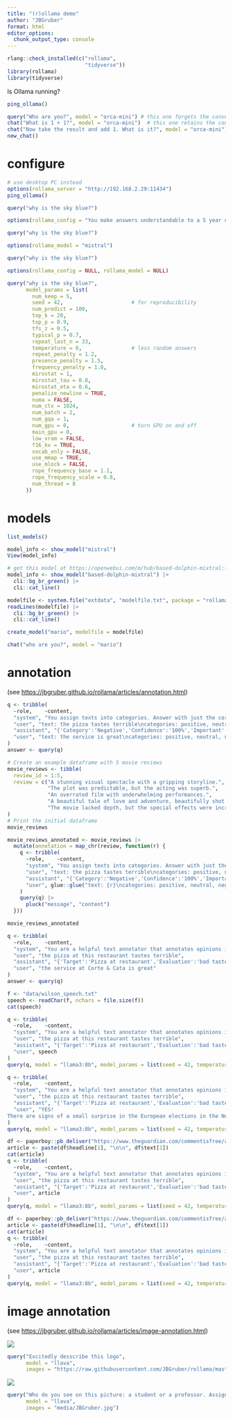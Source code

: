 ```yaml
---
title: "(r)ollama demo"
author: "JBGruber"
format: html
editor_options:
  chunk_output_type: console
---
```


```r
rlang::check_installed(c("rollama",
                         "tidyverse"))
library(rollama)
library(tidyverse)
```

Is Ollama running?

```r
ping_ollama()
```

```r
query("Who are you?", model = "orca-mini") # this one forgets the conversation
chat("What is 1 + 1?", model = "orca-mini")  # this one retains the conversation
chat("Now take the result and add 1. What is it?", model = "orca-mini")
new_chat()
```

# configure

```r
# use desktop PC instead
options(rollama_server = "http://192.168.2.29:11434")
ping_ollama()
```

```r
query("why is the sky blue?")
```

```r
options(rollama_config = "You make answers understandable to a 5 year old")
```

```r
query("why is the sky blue?")
```

```r
options(rollama_model = "mistral")
```

```r
query("why is the sky blue?")
```

```r
options(rollama_config = NULL, rollama_model = NULL)
```

```r
query("why is the sky blue?",
      model_params = list(
        num_keep = 5,
        seed = 42,                      # for reproducibility
        num_predict = 100,
        top_k = 20,
        top_p = 0.9,
        tfs_z = 0.5,
        typical_p = 0.7,
        repeat_last_n = 33,
        temperature = 0,                # less random answers
        repeat_penalty = 1.2,
        presence_penalty = 1.5,
        frequency_penalty = 1.0,
        mirostat = 1,
        mirostat_tau = 0.8,
        mirostat_eta = 0.6,
        penalize_newline = TRUE,
        numa = FALSE,
        num_ctx = 1024,
        num_batch = 2,
        num_gqa = 1,
        num_gpu = 0,                    # turn GPU on and off
        main_gpu = 0,
        low_vram = FALSE,
        f16_kv = TRUE,
        vocab_only = FALSE,
        use_mmap = TRUE,
        use_mlock = FALSE,
        rope_frequency_base = 1.1,
        rope_frequency_scale = 0.8,
        num_thread = 8
      ))
```

# models

```r
list_models()
```

```r
model_info <- show_model("mistral")
View(model_info)
```

```r
# get this model at https://openwebui.com/m/hub/based-dolphin-mixtral:latest
model_info <- show_model("based-dolphin-mixtral") |> 
  cli::bg_br_green() |> 
  cli::cat_line()
```

```r
modelfile <- system.file("extdata", "modelfile.txt", package = "rollama")
readLines(modelfile) |> 
  cli::bg_br_green() |> 
  cli::cat_line()
```

```r
create_model("mario", modelfile = modelfile)
```

```r
chat("who are you?", model = "mario")
```

# annotation

(see <https://jbgruber.github.io/rollama/articles/annotation.html>)

```r
q <- tribble(
  ~role,    ~content,
  "system", "You assign texts into categories. Answer with just the correct category.",
  "user", "text: the pizza tastes terrible\ncategories: positive, neutral, negative",
  "assistant", "{'Category':'Negative','Confidence':'100%','Important':'terrible'}",
  "user", "text: the service is great\ncategories: positive, neutral, negative"
)
answer <- query(q)
```

```r
# Create an example dataframe with 5 movie reviews
movie_reviews <- tibble(
  review_id = 1:5,
  review = c("A stunning visual spectacle with a gripping storyline.",
             "The plot was predictable, but the acting was superb.",
             "An overrated film with underwhelming performances.",
             "A beautiful tale of love and adventure, beautifully shot.",
             "The movie lacked depth, but the special effects were incredible.")
)
# Print the initial dataframe
movie_reviews
```

```r
movie_reviews_annotated <- movie_reviews |> 
  mutate(annotation = map_chr(review, function(r) {
    q <- tribble(
      ~role,    ~content,
      "system", "You assign texts into categories. Answer with just the correct category.",
      "user", "text: the pizza tastes terrible\ncategories: positive, neutral, negative",
      "assistant", "{'Category':'Negative','Confidence':'100%','Important':'terrible'}",
      "user", glue::glue("text: {r}\ncategories: positive, neutral, negative")
    )
    query(q) |> 
      pluck("message", "content")
  }))

movie_reviews_annotated
```

```r
q <- tribble(
  ~role,    ~content,
  "system", "You are a helpful text annotator that annotates opinions in language. An opinion consists of an **evaluation** (e.g., good or bad) and a **target** (e.g., a movie, a restaurant or a policy). If either one is missing, say NONE, do not make things up.",
  "user", "the pizza at this restaurant tastes terrible",
  "assistant", "{'Target':'Pizza at restaurant','Evaluation':'bad taste','Important words':'terrible'}",
  "user", "the service at Corte & Cata is great"
)
answer <- query(q)
```

```r
f <- "data/wilson_speech.txt"
speech <- readChar(f, nchars = file.size(f))
cat(speech)
```

```r
q <- tribble(
  ~role,    ~content,
  "system", "You are a helpful text annotator that annotates opinions in language. An opinion consists of an **evaluation** (e.g., good or bad) and a **target** (e.g., a movie, a restaurant or a policy). If either one is missing, say NONE, do not make things up.",
  "user", "the pizza at this restaurant tastes terrible",
  "assistant", "{'Target':'Pizza at restaurant','Evaluation':'bad taste','Important words':'terrible'}",
  "user", speech
)
query(q, model = "llama3:8b", model_params = list(seed = 42, temperature = 0))
```

```r
q <- tribble(
  ~role,    ~content,
  "system", "You are a helpful text annotator that annotates opinions in language. An opinion consists of an **evaluation** (e.g., good or bad) and a **target** (e.g., a movie, a restaurant or a policy). If either one is missing, say NONE, do not make things up.",
  "user", "the pizza at this restaurant tastes terrible",
  "assistant", "{'Target':'Pizza at restaurant','Evaluation':'bad taste','Important words':'terrible'}",
  "user", "YES!
There are signs of a small surprise in the European elections in the Netherlands. According to post-election polls, the red-green alliance of Social Democrats and Greens is just ahead of the party of right-wing populist Geert Wilders, which had been ahead in the polls."
)
query(q, model = "llama3:8b", model_params = list(seed = 42, temperature = 0))
```

```r
df <- paperboy::pb_deliver("https://www.theguardian.com/commentisfree/article/2024/jun/09/the-observer-view-on-d-day-furore-rishi-sunak-is-driving-tories-over-an-electoral-cliff-edge")
article <- paste(df$headline[1], "\n\n", df$text[1])
cat(article)
q <- tribble(
  ~role,    ~content,
  "system", "You are a helpful text annotator that annotates opinions in language. An opinion consists of an **evaluation** (e.g., good or bad) and a **target** (e.g., a movie, a restaurant or a policy). If either one is missing, say NONE, do not make things up.",
  "user", "the pizza at this restaurant tastes terrible",
  "assistant", "{'Target':'Pizza at restaurant','Evaluation':'bad taste','Important words':'terrible'}",
  "user", article
)
query(q, model = "llama3:8b", model_params = list(seed = 42, temperature = 0))
```

```r
df <- paperboy::pb_deliver("https://www.theguardian.com/commentisfree/article/2024/jun/09/the-guardian-view-on-frances-olympic-summer-searching-for-the-feelgood-factor")
article <- paste(df$headline[1], "\n\n", df$text[1])
cat(article)
q <- tribble(
  ~role,    ~content,
  "system", "You are a helpful text annotator that annotates opinions in language. An opinion consists of an **evaluation** (e.g., good or bad) and a **target** (e.g., a movie, a restaurant or a policy). If either one is missing, say NONE, do not make things up.",
  "user", "the pizza at this restaurant tastes terrible",
  "assistant", "{'Target':'Pizza at restaurant','Evaluation':'bad taste','Important words':'terrible'}",
  "user", article
)
query(q, model = "llama3:8b", model_params = list(seed = 42, temperature = 0))
```

# image annotation

(see <https://jbgruber.github.io/rollama/articles/image-annotation.html>)

![](https://raw.githubusercontent.com/JBGruber/rollama/master/man/figures/logo.png)

```r
query("Excitedly desscribe this logo", 
      model = "llava",
      images = "https://raw.githubusercontent.com/JBGruber/rollama/master/man/figures/logo.png")
```

![](media/JBGruber.jpg)

```r
query("Who do you see on this picture: a student or a professor. Assign probabilities to each category. Think before you answer", 
      model = "llava",
      images = "media/JBGruber.jpg")
```
